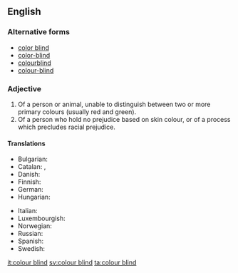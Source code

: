 ==English==

===Alternative forms===
* [[color blind]]
* [[color-blind]]
* [[colourblind]]
* [[colour-blind]]

===Adjective===
{{en-adj|head=[[colour]] [[blind]]}}

# Of a person or animal, unable to distinguish between two or more primary colours (usually red and green).
# Of a person who hold no prejudice based on skin colour, or of a process which precludes racial prejudice.

====Translations====
{{trans-top|unable to distinguish between two or more primary colors}}
* Bulgarian: {{t|bg|далтонист}}
* Catalan: {{t|ca|daltonià}}, {{t|ca|daltònic}}
* Danish: {{t|da|farveblind}}
* Finnish: {{t|fi|värisokea}}
* German: {{t+|de|farbenblind}}
* Hungarian: {{t-|hu|színvak}}
{{trans-mid}}
* Italian: {{t|it|daltonico|m}}
* Luxembourgish: {{t|lb|faarweblann}}
* Norwegian: {{t|no|fargeblind}}
* Russian: {{qualifier|noun}} {{t|ru|дальтоник|m|tr=dalʹtónik|sc=Cyrl}}
* Spanish: {{t+|es|daltónico}}
* Swedish: {{t+|sv|färgblind}}
{{trans-bottom}}

[[it:colour blind]]
[[sv:colour blind]]
[[ta:colour blind]]